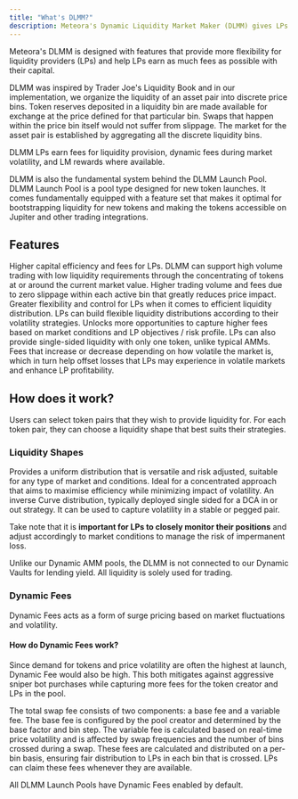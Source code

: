 ```yaml
---
title: "What's DLMM?"
description: Meteora's Dynamic Liquidity Market Maker (DLMM) gives LPs access to dynamic fees and precise liquidity concentration all in real-time.
---
```


Meteora's DLMM is designed with features that provide more flexibility for liquidity providers (LPs) and help LPs earn as much fees as possible with their capital. 

DLMM was inspired by Trader Joe's Liquidity Book and in our implementation, we organize the liquidity of an asset pair into discrete price bins. Token reserves deposited in a liquidity bin are made available for exchange at the price defined for that particular bin. Swaps that happen within the price bin itself would not suffer from slippage. The market for the asset pair is established by aggregating all the discrete liquidity bins.

DLMM LPs earn fees for liquidity provision, dynamic fees during market volatility, and LM rewards where available.

DLMM is also the fundamental system behind the DLMM Launch Pool. DLMM Launch Pool is a pool type designed for new token launches. It comes fundamentally equipped with a feature set that makes it optimal for bootstrapping liquidity for new tokens and making the tokens accessible on Jupiter and other trading integrations.

## Features

<CardGroup>
  <Card title="High Capital Efficiency" icon="chart-line" iconType="solid">
    Higher capital efficiency and fees for LPs. DLMM can support high volume trading with low liquidity requirements through the concentrating of tokens at or around the current market value. Higher trading volume and fees due to zero slippage within each active bin that greatly reduces price impact.
  </Card>
  <Card title="Flexible Volatility Strategy" icon="sliders" iconType="solid">
    Greater flexibility and control for LPs when it comes to efficient liquidity distribution. LPs can build flexible liquidity distributions according to their volatility strategies.
  </Card>
  <Card title="Capture Higher Fees" icon="coin" iconType="solid">
    Unlocks more opportunities to capture higher fees based on market conditions and LP objectives / risk profile. LPs can also provide single-sided liquidity with only one token, unlike typical AMMs.  
  </Card>
  <Card title="Dynamic Fees" icon="bolt" iconType="solid">
    Fees that increase or decrease depending on how volatile the market is, which in turn help offset losses that LPs may experience in volatile markets and enhance LP profitability.
  </Card>
</CardGroup>

## How does it work?

Users can select token pairs that they wish to provide liquidity for. For each token pair, they can choose a liquidity shape that best suits their strategies. 

### Liquidity Shapes

<CardGroup>
  <Card title="Spot" icon="chart-column" iconType="solid">
    Provides a uniform distribution that is versatile and risk adjusted, suitable for any type of market and conditions.
  </Card>
  <Card title="Curve" icon="chart-scatter-bubble" iconType="solid">
    Ideal for a concentrated approach that aims to maximise efficiency while minimizing impact of volatility.
  </Card>
  <Card title="Bid-ask" icon="chart-waterfall" iconType="solid">
    An inverse Curve distribution, typically deployed single sided for a DCA in or out strategy. It can be used to capture volatility in a stable or pegged pair.
  </Card>
</CardGroup>

Take note that it is **important for LPs to closely monitor their positions** and adjust accordingly to market conditions to manage the risk of impermanent loss.

<Note>Unlike our Dynamic AMM pools, the DLMM is not connected to our Dynamic Vaults for lending yield.  All liquidity is solely used for trading.</Note>

### Dynamic Fees

Dynamic Fees acts as a form of surge pricing based on market fluctuations and volatility.

#### How do Dynamic Fees work?

Since demand for tokens and price volatility are often the highest at launch, Dynamic Fee would also be high. This both mitigates against aggressive sniper bot purchases while capturing more fees for the token creator and LPs in the pool.

The total swap fee consists of two components: a base fee and a variable fee. The base fee is configured by the pool creator and determined by the base factor and bin step. The variable fee is calculated based on real-time price volatility and is affected by swap frequencies and the number of bins crossed during a swap. These fees are calculated and distributed on a per-bin basis, ensuring fair distribution to LPs in each bin that is crossed. LPs can claim these fees whenever they are available.

<Note>All DLMM Launch Pools have Dynamic Fees enabled by default. </Note>